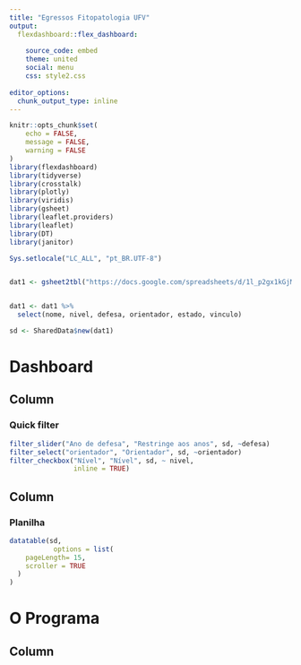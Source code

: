 ```yaml
---
title: "Egressos Fitopatologia UFV"
output: 
  flexdashboard::flex_dashboard:
    
    source_code: embed
    theme: united
    social: menu
    css: style2.css
    
editor_options: 
  chunk_output_type: inline
---
```


```r
knitr::opts_chunk$set(
	echo = FALSE,
	message = FALSE,
	warning = FALSE
)
library(flexdashboard)
library(tidyverse)
library(crosstalk)
library(plotly)
library(viridis)
library(gsheet)
library(leaflet.providers)
library(leaflet)
library(DT)
library(janitor)
```



```r
Sys.setlocale("LC_ALL", "pt_BR.UTF-8")


dat1 <- gsheet2tbl("https://docs.google.com/spreadsheets/d/1l_p2gx1kGjMypej5dKscw2wzugaRNUkuzFEc38qfk8E/edit?usp=sharing")


dat1 <- dat1 %>% 
  select(nome, nivel, defesa, orientador, estado, vinculo)


```



```r
sd <- SharedData$new(dat1)

```


Dashboard 
============


Column {.sidebar}
-------------------------------------



### Quick filter


```r
filter_slider("Ano de defesa", "Restringe aos anos", sd, ~defesa)
filter_select("orientador", "Orientador", sd, ~orientador)
filter_checkbox("Nível", "Nível", sd, ~ nivel, 
                inline = TRUE)

```


Column {.tabset}
-------------------------------------


### <i class="fa fa-table" aria-hidden="true"></i> Planilha


```r
datatable(sd, 
           options = list(
    pageLength= 15,
    scroller = TRUE
  )
)

```





O Programa
============


Column {.tabset}
-------------------------------------
